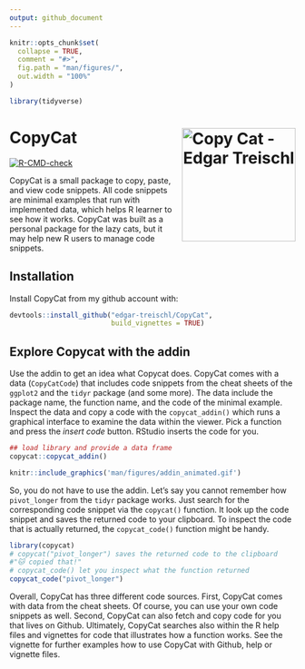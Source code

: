 ```yaml
---
output: github_document
---
```


<!-- README.md is generated from README.Rmd. Please edit that file -->

```r
knitr::opts_chunk$set(
  collapse = TRUE,
  comment = "#>",
  fig.path = "man/figures/",
  out.width = "100%"
)

library(tidyverse)

```

# CopyCat <img src="man/figures/sticker.png" align="right" width="200" alt="Copy Cat - Edgar Treischl"/>

<!-- badges: start -->

[![R-CMD-check](https://github.com/edgar-treischl/CopyCat/workflows/R-CMD-check/badge.svg)](https://github.com/edgar-treischl/CopyCat/actions)
<!-- badges: end -->

CopyCat is a small package to copy, paste, and view code snippets. All code snippets are minimal examples that run with implemented data, which helps R learner to see how it works. CopyCat was built as a personal package for the lazy cats, but it may help new R users to manage code snippets. 

## Installation

Install CopyCat from my github account with:

```r
devtools::install_github("edgar-treischl/CopyCat",
                         build_vignettes = TRUE)
```

## Explore Copycat with the addin
Use the addin to get an idea what Copycat does. CopyCat comes with a data (`CopyCatCode`) that includes code snippets from the cheat sheets of the `ggplot2` and the `tidyr` package (and some more). The data include the package name, the function name, and the code of the minimal example. Inspect the data and copy a code with the `copycat_addin()` which runs a graphical interface to examine the data within the viewer. Pick a function and press the *insert code* button. RStudio inserts the code for you.

```r
## load library and provide a data frame 
copycat::copycat_addin()
```

```r
knitr::include_graphics('man/figures/addin_animated.gif')
```



So, you do not have to use the addin. Let's say you cannot remember how `pivot_longer` from the `tidyr` package works. Just search for the corresponding code snippet via the `copycat()` function. It look up the code snippet and saves the returned code to your clipboard. To inspect the code that is actually returned, the `copycat_code()` function might be handy.

```r
library(copycat)
# copycat("pivot_longer") saves the returned code to the clipboard
#"🐱 copied that!"
# copycat_code() let you inspect what the function returned 
copycat_code("pivot_longer")

```

Overall, CopyCat has three different code sources. First, CopyCat comes with data from the cheat sheets. Of course, you can use your own code snippets as well. Second, CopyCat can also fetch and copy code for you that lives on Github. Ultimately, CopyCat searches also within the R help files and vignettes for code that illustrates how a function works. See the vignette for further examples how to use CopyCat with Github, help or vignette files.

